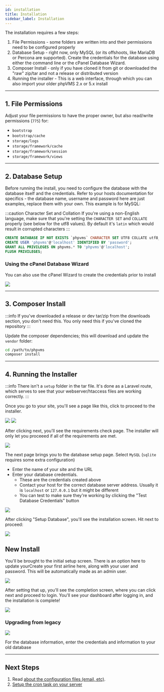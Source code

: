 ```yaml
---
id: installation
title: Installation
sidebar_label: Installation
---
```


The installation requires a few steps:

1. File Permissions - some folders are written into and their permissions need to be configured properly
1. Database Setup - right now, only MySQL (or its offshoots, like MariaDB or Percona are supported). Create the credentials for the database using either the command line or the cPanel Database Wizard.
1. Composer Install - only if you have cloned it from git or downloaded the "raw" zip/tar and not a release or distributed version
1. Running the installer - This is a web interface, through which you can also import your older phpVMS 2.x or 5.x install

---

## 1. File Permissions

Adjust your file permissions to have the proper owner, but also read/write permissions (`775`) for:

* `bootstrap`
* `bootstrap/cache`
* `storage/logs`
* `storage/framework/cache`
* `storage/framework/session`
* `storage/framework/views`

---

## 2. Database Setup

Before running the install, you need to configure the database with the database itself and the credentials. Refer to your hosts documentation for specifics - the database name, username and password here are just examples, replace them with your own. This example is for MySQL:

:::caution Character Set and Collation
If you're using a non-English language, make sure that you're setting the `CHARACTER SET` and `COLLATE` properly (see below for the utf8 values). By default it's `latin` which would result in corrupted characters
:::

```sql
CREATE DATABASE IF NOT EXISTS `phpvms` CHARACTER SET UTF8 COLLATE utf8_unicode_ci;
CREATE USER 'phpvms'@'localhost' IDENTIFIED BY 'password';
GRANT ALL PRIVILEGES ON phpvms.* TO 'phpvms'@'localhost';
FLUSH PRIVILEGES;
```

### Using the cPanel Database Wizard

You can also use the cPanel Wizard to create the credentials prior to install

![](img/cpanel-db-1.png)

---

## 3. Composer Install

:::info
If you've downloaded a release or dev tar/zip from the downloads section, you don't need this. You only need this if you've cloned the repository
:::

Update the composer dependencies; this will download and update the `vendor` folder:

```bash
cd /path/to/phpvms
composer install
```

---

## 4. Running the Installer

:::info
There isn't a `setup` folder in the tar file. It's done as a Laravel route, which serves to see that your webserver/htaccess files are working correctly.
:::

Once you go to your site, you'll see a page like this, click to proceed to the installer.

![](img/01-not-installed.png)
![](img/02-installer-start.png)

After clicking next, you'll see the requirements check page. The installer will only let you proceeed if all of the requirements are met.

![](img/03-requirements.png)

The next page brings you to the database setup page. Select `MySQL` (`sqlite` requires some extra configuration)

- Enter the name of your site and the URL
- Enter your database credentials. 
  - These are the credentials created above
  - Contact your host for the correct database server address. Usually it is `localhost` or `127.0.0.1` but it might be different
  - You can test to make sure they're working by clicking the "Test Database Credentials" button

![](img/04-database-page.png)

After clicking "Setup Database", you'll see the installation screen. Hit next to proceed:

![](img/05-database-installed.png)

## New Install

You'll be brought to the initial setup screen. There is an option here to update yourCreate your first airline here, along with your user and password. This will be automatically made as an admin user.

![](img/06-va-information.png)

After setting that up, you'll see the completion screen, where you can click next and proceed to login. You'll see your dashboard after logging in, and the installation is complete!

![](img/10-completed.png)


### Upgrading from legacy

![](img/07-importer.png)

For the database information, enter the credentials and information to your old database

---

## Next Steps

1. Read [about the configuration files (email, etc)](config/files.md).
1. [Setup the cron task on your server](cron.md)
